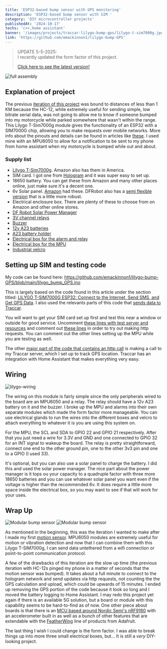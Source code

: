 ```yaml
---
title: 'ESP32-based bump sensor with GPS monitoring'
description: 'ESP32-based bump sensor with SIM '
category: 'DIY microcontroller projects'
publishedAt: '2024-10-17'
techs: 'c++,home assistant'
banner: '/images/projects/traccar-lilygo-bump-gps/lilygo-t-sim7000g.jpg'
link: 'https://github.com/emackinnon1/lilygo-bump-GPS'
---
```


> UPDATE 5-5-2025:  
> I recently updated the form factor of this project.
>
> <a className='mt-2' href='/projects/updating-bump-sensor'>
>   Click here to see the latest version!
> </a>

<Img
  mdx
  publicId='/images/projects/traccar-lilygo-bump-gps/modular.jpg'
  alt='full assembly'
  height={600}
  width={800}
/>

## Explanation of project

The previous [iteration of this project](/projects/motion-sensor) was bound to
distances of less than 1 KM because the HC-12, while extremely useful for
sending simple, low bitrate serial data, was not going to allow me to know if
someone bumped into my motorcycle while parked somewhere that wasn't within the
range. This Lilygo T-Sim7000g module gives the functionality of an ESP32 with a
SIM7000G chip, allowing you to make requests over mobile networks. More info
about the pinouts and details can be found in articles like
[these](https://randomnerdtutorials.com/lilygo-t-sim7000g-esp32-lte-gprs-gps/).
I used mine with an MPU6050 to allow for a notification to be sent to my phone
from home assistant when my motorcycle is bumped while out and about.

### Supply list

- [Lilygo T-Sim7000g](https://www.lilygo.cc/en-pl/products/t-sim7000g?srsltid=AfmBOopCDDR9SqL6_LpWweL-p6BrUHF4FsLO8fOUN2q282IJ-ty6Kr5G).
  Amazon also has them in America.
- SIM card. I got one from [Hologram](https://www.hologram.io/) and it was super
  easy to set up.
- 18650 battery. You can get these from Amazon and many other places online,
  just make sure it's a decent one.
- 6v Solar panel.
  [Amazon](https://www.amazon.com/gp/product/B09ZL3F7CT/ref=ppx_yo_dt_b_search_asin_title?ie=UTF8&psc=1)
  had these. DFRobot also has a
  [semi flexible version](https://www.dfrobot.com/product-1775.html) that is a
  little more robust.
- Electrical enclosure box. There are plenty of these to choose from on Amazon
  and other online stores.
- [DF Robot Solar Power Manager](https://www.amazon.com/gp/product/B0CT2ZBML9/ref=ppx_yo_dt_b_asin_title_o06_s00?ie=UTF8&psc=1)
- [3V channel relays](https://www.amazon.com/dp/B08W3XDNGK?ref=ppx_yo2ov_dt_b_fed_asin_title&th=1)
- [Buzzer](https://www.amazon.com/dp/B0D7W5S2GY?ref=ppx_yo2ov_dt_b_fed_asin_title&th=1)
- [12v A23 batteries](https://www.amazon.com/dp/B0CQ1WRJ96?ref=ppx_yo2ov_dt_b_fed_asin_title)
- [A23 battery holder](https://www.amazon.com/dp/B0BDT1DTGW?ref=ppx_yo2ov_dt_b_fed_asin_title&th=1)
- [Electrical box for the alarm and relay](https://www.amazon.com/gp/product/B07S7RM4CT/ref=ppx_yo_dt_b_search_asin_title?ie=UTF8&th=1)
- [Electrical box for the MPU](https://www.amazon.com/gp/product/B07SBWQL18/ref=ppx_yo_dt_b_search_asin_title?ie=UTF8&th=1)
- [Industrial velcro](https://www.amazon.com/gp/product/B00006IC2T/ref=ppx_yo_dt_b_search_asin_title?ie=UTF8&psc=1)

## Setting up SIM and testing code

My code can be found here:
https://github.com/emackinnon1/lilygo-bump-GPS/blob/main/lilygo_bump_GPS.ino

This is largely based on the code found in this article under the section
titled:
[LILYGO T-SIM7000G ESP32: Connect to the Internet, Send SMS, and Get GPS Data](https://randomnerdtutorials.com/lilygo-t-sim7000g-esp32-lte-gprs-gps/#:~:text=LILYGO%20T%2DSIM7000G%20ESP32%3A%20Connect%20to%20the%20Internet%2C%20Send%20SMS%2C%20and%20Get%20GPS%20Data).
I also used the relevants parts of this code that
[sends data to Traccar](https://github.com/onlinegill/LILYGO-TTGO-T-SIM7000G-ESP32-Traccar-GPS-tracker/blob/main/traccar.ino).

You will want to get your SIM card set up first and test this near a window or
outside for good service. Uncomment
[these lines with test server and resources](https://github.com/emackinnon1/lilygo-bump-GPS/blob/main/lilygo_bump_GPS.ino#L49-L52)
and comment out
[these lines](https://github.com/emackinnon1/lilygo-bump-GPS/blob/main/lilygo_bump_GPS.ino#L43-L44)
in order to try out making http requests. You can comment out the other lines
setting up the MPU while you are testing as well.

The other
[major part of the code that contains an http call](https://github.com/emackinnon1/lilygo-bump-GPS/blob/main/lilygo_bump_GPS.ino#L189-L231)
is making a call to my Traccar server, which I set up to track GPS location.
Traccar has an integration with Home Assistant that makes everything very easy.

## Wiring

<Img
  mdx
  publicId='/images/projects/traccar-lilygo-bump-gps/lilygo-wiring.png'
  alt='lilygo-wiring'
  height={800}
  width={600}
/>

The wiring on this module is fairly simple since the only peripherals wired to
the board are an MPU6050 and a relay. The relay should have a 12v A23 battery on
it and the buzzer. I broke up the MPU and alarms into their own separate modules
which made the form factor more manageable. You can use electrical glands to run
the wires into the different boxes and velcro to attach everything to whatever
it is you are using this system on.

For the MPU, the SCL and SDA to GPIO 22 and GPIO 21 respectively. After that you
just need a wire for 3.3V and GND and one connected to GPIO 32 for an INT signal
to wakeup the board. The relay is pretty straightforward, connect one end to the
other ground pin, one to the other 3v3 pin and one to a GPIO (I used 33).

It's optional, but you can also use a solar panel to charge the battery. I did
this and used the solar power manager. The nice part about the power manager is
it tops ou your capacity to a quadruple factor with three more 18650 batteries
and you can use whatever solar panel you want even if the voltage is higher than
the recommended 6v. It does require a little more space inside the electrical
box, so you may want to see if that will work for your uses.

## Wrap Up

<div className='flex items-center'>
  <Img
    mdx
    publicId='/images/projects/traccar-lilygo-bump-gps/modular-2.jpg'
    alt='Modular bump sensor'
    width={375}
    height={525}
  />
  <Img
    mdx
    publicId='/images/projects/traccar-lilygo-bump-gps/modular-3.jpg'
    alt='Modular bump sensor'
    width={375}
    height={525}
  />
</div>

As mentioned in the beginning, this was the iteration I wanted to make after I
made my first [motion sensor](/projects/motion-sensor). MPU6050 modules are
extremely useful for motion or vibration detection and now that I can combine
them with this Lilygo T-SIM7000g, I can send data untethered from a wifi
connection or point-to-point communication protocol.

A few of the drawbacks of this iteration are the slow up time (the previous
iteration with HC-12s pinged my phone in a matter of seconds that the motion
sensor was bumped). It takes about a full minute to connect to the hologram
network and send updates via http requests, not counting the the GPS calculation
and upload, which could be upwards of 15 minutes. I ended up removing the GPS
portion of the code because it took so long and I moved the battery logging to
Home Assistant. I may redo this project yet again if there is an available 5G
solution, but a board or module with this capability seems to be hard-to-find as
of now. One other piece about boards is that there is an
[MCU based around Nordic Semi's nRF9160](https://www.adafruit.com/product/4753)
with an accelerometer built in as well as a bunch of other features that are
extendable with the [FeatherWing](https://www.adafruit.com/category/945) line of
products from Adafruit.

The last thing I wish I could change is the form factor. I was able to break
things up into more three small electrical boxes, but... It is still a _very_
DIY-looking project.
